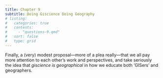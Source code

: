 ```yaml
---
title: Chapter 9
subtitle: Doing Giscience Doing Geography
# listing:
#   categories: true
#   contents:
#     - "questions-9.qmd"
#   sort: false
#   type: grid 
---
```


Finally, a (very) modest proposal&mdash;more of a plea really&mdash;that we all pay more attention to each other's work and perspectives, and take seriously the idea that _giscience is geographical_ in how we educate both 'GISers' and geographers.
